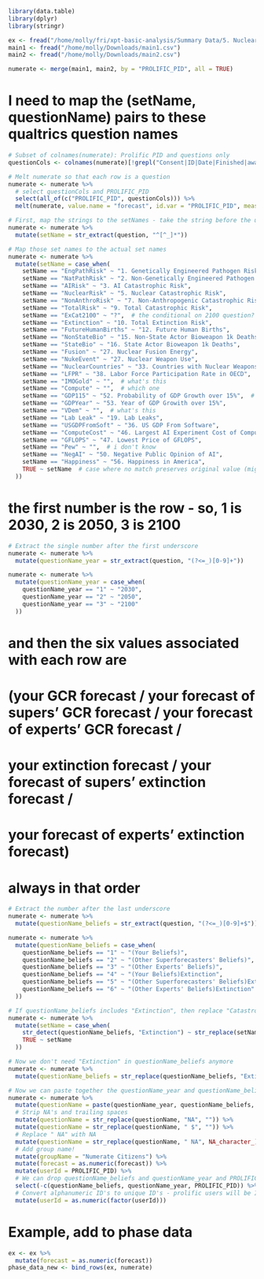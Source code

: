 
```r
library(data.table)
library(dplyr)
library(stringr)
```

```r
ex <- fread("/home/molly/fri/xpt-basic-analysis/Summary Data/5. Nuclear Catastrophic Risk/Phase Data/2100/(Your Beliefs)/5. Nuclear Catastrophic Risk - 2100 (Your Beliefs) - Phase 4.csv")
main1 <- fread("/home/molly/Downloads/main1.csv")
main2 <- fread("/home/molly/Downloads/main2.csv")

numerate <- merge(main1, main2, by = "PROLIFIC_PID", all = TRUE)
```

# I need to map the (setName, questionName) pairs to these qualtrics question names

```r
# Subset of colnames(numerate): Prolific PID and questions only
questionCols <- colnames(numerate)[!grepl("Consent|ID|Date|Finished|awareness|Status|IPAddress|Response|Email|Name|UserLanguage|DistributionChannel|Location|Duration|Progress|Reference", colnames(numerate))]

# Melt numerate so that each row is a question
numerate <- numerate %>%
  # select questionCols and PROLIFIC_PID
  select(all_of(c("PROLIFIC_PID", questionCols))) %>%
  melt(numerate, value.name = "forecast", id.var = "PROLIFIC_PID", measure.vars = questionCols, variable.name = "question")
```

```r
# First, map the strings to the setNames - take the string before the underscore
numerate <- numerate %>%
  mutate(setName = str_extract(question, "^[^_]*"))

# Map those set names to the actual set names
numerate <- numerate %>%
  mutate(setName = case_when(
    setName == "EngPathRisk" ~ "1. Genetically Engineered Pathogen Risk",
    setName == "NatPathRisk" ~ "2. Non-Genetically Engineered Pathogen Risk",
    setName == "AIRisk" ~ "3. AI Catastrophic Risk",
    setName == "NuclearRisk" ~ "5. Nuclear Catastrophic Risk",
    setName == "NonAnthroRisk" ~ "7. Non-Anthropogenic Catastrophic Risk",
    setName == "TotalRisk" ~ "9. Total Catastrophic Risk",
    setName == "ExCat2100" ~ "?",  # the conditional on 2100 question?
    setName == "Extinction" ~ "10. Total Extinction Risk",
    setName == "FutureHumanBirths" ~ "12. Future Human Births",
    setName == "NonStateBio" ~ "15. Non-State Actor Bioweapon 1k Deaths",
    setName == "StateBio" ~ "16. State Actor Bioweapon 1k Deaths",
    setName == "Fusion" ~ "27. Nuclear Fusion Energy",
    setName == "NukeEvent" ~ "27. Nuclear Weapon Use",
    setName == "NuclearCountries" ~ "33. Countries with Nuclear Weapons",
    setName == "LFPR" ~ "38. Labor Force Participation Rate in OECD",
    setName == "IMOGold" ~ "",  # what's this
    setName == "Compute" ~ "",  # which one
    setName == "GDP115" ~ "52. Probability of GDP Growth over 15%",  # right?
    setName == "GDPYear" ~ "53. Year of GDP Growith over 15%",
    setName == "VDem" ~ "",  # what's this
    setName == "Lab Leak" ~ "19. Lab Leaks",
    setName == "USGDPFromSoft" ~ "36. US GDP From Software",
    setName == "ComputeCost" ~ "46. Largest AI Experiment Cost of Compute",
    setName == "GFLOPS" ~ "47. Lowest Price of GFLOPS",
    setName == "Pew" ~ "",  # i don't know
    setName == "NegAI" ~ "50. Negative Public Opinion of AI",
    setName == "Happiness" ~ "56. Happiness in America",
    TRUE ~ setName  # case where no match preserves original value (might want to change this if we DON'T want ones with no match)
  ))
```

# the first number is the row - so, 1 is 2030, 2 is 2050, 3 is 2100

```r
# Extract the single number after the first underscore
numerate <- numerate %>%
  mutate(questionName_year = str_extract(question, "(?<=_)[0-9]+"))

numerate <- numerate %>%
  mutate(questionName_year = case_when(
    questionName_year == "1" ~ "2030",
    questionName_year == "2" ~ "2050",
    questionName_year == "3" ~ "2100"
  ))
```

# and then the six values associated with each row are
# (your GCR forecast / your forecast of supers’ GCR forecast / your forecast of experts’ GCR forecast /
# your extinction forecast / your forecast of supers’ extinction forecast / 
# your forecast of experts’ extinction forecast)
# always in that order

```r
# Extract the number after the last underscore
numerate <- numerate %>%
  mutate(questionName_beliefs = str_extract(question, "(?<=_)[0-9]+$"))

numerate <- numerate %>%
  mutate(questionName_beliefs = case_when(
    questionName_beliefs == "1" ~ "(Your Beliefs)",
    questionName_beliefs == "2" ~ "(Other Superforecasters' Beliefs)",
    questionName_beliefs == "3" ~ "(Other Experts' Beliefs)",
    questionName_beliefs == "4" ~ "(Your Beliefs)Extinction",
    questionName_beliefs == "5" ~ "(Other Superforecasters' Beliefs)Extinction",
    questionName_beliefs == "6" ~ "(Other Experts' Beliefs)Extinction"
  ))
```

```r
# If questionName_beliefs includes "Extinction", then replace "Catastrophic" with "Extinction" in setName
numerate <- numerate %>%
  mutate(setName = case_when(
    str_detect(questionName_beliefs, "Extinction") ~ str_replace(setName, "Catastrophic", "Extinction"),
    TRUE ~ setName
  ))

# Now we don't need "Extinction" in questionName_beliefs anymore
numerate <- numerate %>%
  mutate(questionName_beliefs = str_replace(questionName_beliefs, "Extinction", ""))
```

```r
# Now we can paste together the questionName_year and questionName_beliefs to get the full question name
numerate <- numerate %>%
  mutate(questionName = paste(questionName_year, questionName_beliefs, sep = " ")) %>%
  # Strip NA's and trailing spaces
  mutate(questionName = str_replace(questionName, "NA", "")) %>%
  mutate(questionName = str_replace(questionName, " $", "")) %>%
  # Replace " NA" with NA
  mutate(questionName = str_replace(questionName, " NA", NA_character_)) %>%
  # Add group name!
  mutate(groupName = "Numerate Citizens") %>%
  mutate(forecast = as.numeric(forecast)) %>%
  mutate(userId = PROLIFIC_PID) %>%
  # We can drop questionName_beliefs and questionName_year and PROLIFIC_PID now
  select(-c(questionName_beliefs, questionName_year, PROLIFIC_PID)) %>%
  # Convert alphanumeric ID's to unique ID's - prolific users will be ID's with 1-650
  mutate(userId = as.numeric(factor(userId)))
```

# Example, add to phase data

```r
ex <- ex %>%
  mutate(forecast = as.numeric(forecast))
phase_data_new <- bind_rows(ex, numerate)
```

